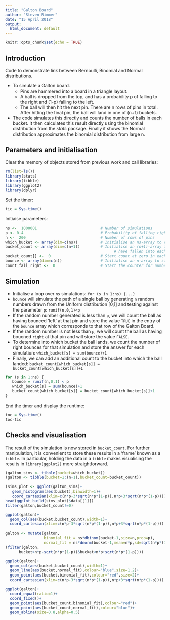 ---
title: "Galton Board"
author: "Steven Rimmer"
date: "15 April 2018"
output:
  html_document: default
---

```{r setup, include=FALSE}
knitr::opts_chunk$set(echo = TRUE)
```

## Introduction

Code to demonstrate link between Bernoulli, Binomial and Normal distributions.

* To simulate a Galton board.
    * Pins are hammered into a board in a triangle layout. 
    * A ball is dropped from the top, and has a probability p of falling to the right and (1-p) falling to the left.
    * The ball will then hit the next pin. There are n rows of pins in total. After hitting the final pin, the ball will land in one of (n+1) buckets.
* The code simulates this directly and counts the number of balls in each bucket. It then calculates this result directly using the binomial distribution from the _stats_ package. Finally it shows the Normal distribution approximates the binomial distribution from large n. 

## Parameters and initialisation

Clear the memory of objects stored from previous work and call libraries:
```{r initialise, message=FALSE, warning=FALSE}
rm(list=ls())
library(stats)
library(tibble)
library(ggplot2)
library(dplyr)
```

Set the timer:
```{r tic}
tic = Sys.time()				
```

Initiaise parameters:
```{r parameters}
ns <-  1000001                            # Number of simulations
p <- 0.4                                  # Probability of falling right on any pin
n <-  200                                 # Number of rows of pins
which_bucket <- array(dim=c(ns))          # Initialise an ns-array to record the outcome of each simulation
bucket_count <- array(dim=c(n+1))         # Initialise an (n+1)-array to store the count how many balls 
                                                # have fallen into each 'bucket' after the final row of pins
bucket_count[] <-  0                      # Start count at zero in each bucket
bounce <- array(dim=c(n))                 # Initialise an n-array to store the path of a single ball
count_fall_right <-  0                    # Start the counter for number of times the ball bounces left
```

## Simulation

* Initialise a loop over `ns` simulations: `for (s in 1:ns) {...}`
* `bounce` will simulate the path of a single ball by generating `n` random numbers drawn from the Uniform distribution [0,1] and testing against the parameter `p`: `runif(n,0,1)<p`
* If the random number generated is less than `p`, we will count the ball as having bounced 'left' at that pin and store the value `TRUE` in the entry of the `bounce` array which corresponds to that row of the Galton Board.
* If the random number is not less than `p`, we will count the ball as having boucned `right` at that pin and will store the value `FALSE`.
* To determine into which bucket the ball lands, we count the number of right bounces for that simulation and store the answer for each simulation: `which_bucket[s] = sum(bounce)+1`
* Finally, we can add an additional count to the bucket into which the ball landed: `bucket_count[which_bucket[s]] = bucket_count[which_bucket[s]]+1`

```{r simulation}
for (s in 1:ns) {                         
   bounce = runif(n,0,1) < p              
   which_bucket[s] = sum(bounce)+1					
   bucket_count[which_bucket[s]] = bucket_count[which_bucket[s]]+1
}
```

End the timer and display the runtime:

```{r toc}
toc = Sys.time()					
toc-tic
```

## Checks and visualisation

The result of the simulation is now stored in `bucket_count`. For further manipulation, it is convenient to store these results in a 'frame' known as a `tibble`. In particular, holding the data in a `tibble` makes visualising the results in `library(ggplot2)` more straightforward.

```{r tibbles}
(galton_sims <- tibble(bucket=which_bucket))
(galton <- tibble(bucket=1:(n+1),bucket_count=bucket_count))
```

```{r sims_plot}
(sims_plot <- ggplot(galton_sims)+
   geom_histogram(aes(bucket),binwidth=1)+
   coord_cartesian(xlim=c(n*p-3*sqrt(n*p*(1-p)),n*p+3*sqrt(n*p*(1-p)))))
head(ggplot_build(sims_plot)$data[[1]])
filter(galton,bucket_count!=0)
```

``` {r count_plot}
ggplot(galton)+
  geom_col(aes(bucket,bucket_count),width=1)+
  coord_cartesian(xlim=c(n*p-3*sqrt(n*p*(1-p)),n*p+3*sqrt(n*p*(1-p))))
```


```{r fits}
galton <- mutate(galton,
                 binomial_fit = ns*dbinom(bucket-1,size=n,prob=p),
                 normal_fit = ns*dnorm(bucket-1,mean=n*p,sd=sqrt(n*p*(1-p))))
(filter(galton,
      bucket>n*p-sqrt(n*p*(1-p))&bucket<n*p+sqrt(n*p*(1-p))))

ggplot(galton)+
  geom_col(aes(bucket,bucket_count),width=1)+
  geom_line(aes(bucket,normal_fit),colour="blue",size=1.2)+
  geom_point(aes(bucket,binomial_fit),colour="red",size=2)+
  coord_cartesian(xlim=c(n*p-3*sqrt(n*p*(1-p)),n*p+3*sqrt(n*p*(1-p))))

```

```{r pile-pile}
ggplot(galton)+
  coord_equal(ratio=1)+
  coord_fixed()+
  geom_point(aes(bucket_count,binomial_fit),colour="red")+
  geom_point(aes(bucket_count,normal_fit),colour="blue")+
  geom_abline(size=0.8,alpha=0.5)

```



